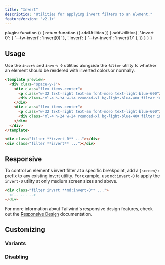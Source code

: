 ```yaml
---
title: "Invert"
description: "Utilities for applying invert filters to an element."
featureVersion: 'v2.1+'
---
```



  plugin: function () {
    return function ({ addUtilities }) {
      addUtilities({
        '.invert-0': { '--tw-invert': 'invert(0)' },
        '.invert': { '--tw-invert': 'invert(1)' },
      })
    }
  }
}

## Usage

Use the `invert` and `invert-0` utilities alongside the `filter` utility to whether an element should be rendered with inverted colors or normally.

```html lightBlue
<template preview>
  <div class="space-y-8">
    <div class="flex items-center">
      <p class="w-32 text-right text-sm font-mono text-light-blue-600">invert-0</p>
      <div class="ml-4 h-24 w-24 rounded-xl bg-light-blue-400 filter invert-0"></div>
    </div>
    <div class="flex items-center">
      <p class="w-32 text-right text-sm font-mono text-light-blue-600">invert</p>
      <div class="ml-4 h-24 w-24 rounded-xl bg-light-blue-400 filter invert"></div>
    </div>
  </div>
</template>

<div class="filter **invert-0** ..."></div>
<div class="filter **invert** ..."></div>
```

## Responsive

To control an element's invert filter at a specific breakpoint, add a `{screen}:` prefix to any existing invert utility. For example, use `md:invert-0` to apply the `invert-0` utility at only medium screen sizes and above.

```html
<div class="filter invert **md:invert-0** ...">
  <!-- ... -->
</div>
```

For more information about Tailwind's responsive design features, check out the [Responsive Design](/docs/responsive-design) documentation.

## Customizing

### Variants

<Variants plugin="invert" name="invert" />

### Disabling

<Disabling plugin="invert" name="invert" />
